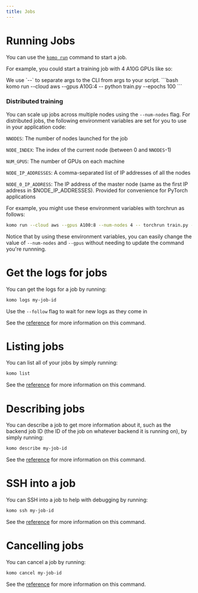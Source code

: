 ```yaml
---
title: Jobs
---
```


# Running Jobs

You can use the [`komo run`](./komo-cli-reference/command/run) command to start a job.

For example, you could start a training job with 4 A10G GPUs like so:

<Info>
We use `--` to separate args to the CLI from args to your script.
</Info>
```bash
komo run --cloud aws --gpus A10G:4 -- python train.py --epochs 100
```

### Distributed training

You can scale up jobs across multiple nodes using the `--num-nodes` flag. For distributed jobs,
the following environment variables are set for you to use in your application code:

`NNODES`: The number of nodes launched for the job

`NODE_INDEX`: The index of the current node (between 0 and `NNODES`-1)

`NUM_GPUS`: The number of GPUs on each machine

`NODE_IP_ADDRESSES`: A comma-separated list of IP addresses of all the nodes

`NODE_0_IP_ADDRESS`: The IP address of the master node (same as the first IP address in $NODE_IP_ADDRESSES). Provided for convenience for PyTorch applications

For example, you might use these environment variables with torchrun as follows:

```bash
komo run --cloud aws --gpus A100:8 --num-nodes 4 -- torchrun train.py --nnodes \$NNODES --rdzv-endpoint \$NODE_0_IP_ADDRESS --rdzv-backend c10d --nproc-per-node \$NUM_GPUS train.py --epochs 100
```

Notice that by using these environment variables, you can easily change the value of `--num-nodes` and `--gpus` without needing to update the command you're runnning.

# Get the logs for jobs

You can get the logs for a job by running:

```bash
komo logs my-job-id
```

<Tip>Use the `--follow` flag to wait for new logs as they come in</Tip>

See the [reference](./komo-cli-reference/command/logs) for more information on this command.

# Listing jobs

You can list all of your jobs by simply running:

```bash
komo list
```

See the [reference](./komo-cli-reference/command/list) for more information on this command.

# Describing jobs

You can describe a job to get more information about it, such as the backend job ID
(the ID of the job on whatever backend it is running on), by simply running:

```bash
komo describe my-job-id
```

See the [reference](./komo-cli-reference/command/describe) for more information on this command.

# SSH into a job

You can SSH into a job to help with debugging by running:

```bash
komo ssh my-job-id
```

See the [reference](./komo-cli-reference/command/ssh) for more information on this command.

# Cancelling jobs

You can cancel a job by running:

```bash
komo cancel my-job-id
```

See the [reference](./komo-cli-reference/command/cancel) for more information on this command.
